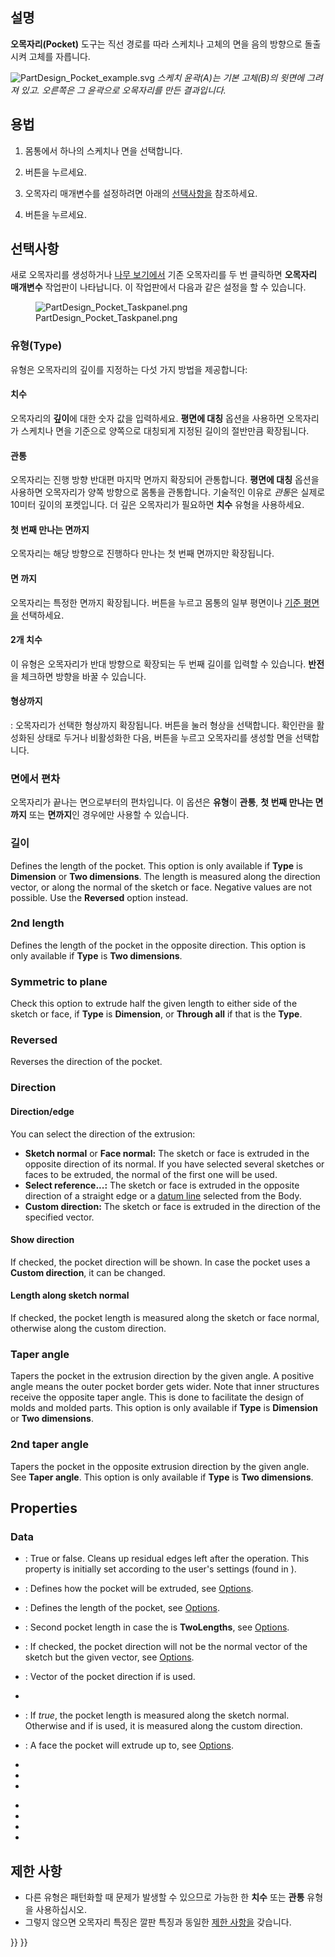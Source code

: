 <languages/>

{{Docnav
|[[PartDesign_AdditiveWedge/ko|쐐기 추가]]
|[[PartDesign_Hole/ko|구멍]]
|[[PartDesign_Workbench/ko|부품설계 작업대]]
|IconL=PartDesign_AdditiveWedge.svg
|IconR=PartDesign_Hole.svg
|IconC=Workbench_PartDesign.svg
}}

{{GuiCommand
|Name=PartDesign Pocket
|MenuLocation=부품 설계 → 뺄셈 도형특징 생성 → 오목자리
|Workbenches=[[PartDesign_Workbench/ko|부품설계 작업대]]
|SeeAlso=[[PartDesign_Pad/ko|부품설계 깔판]]
}}

<span id="Description"></span>
==설명==

'''오목자리(Pocket)''' 도구는 직선 경로를 따라 스케치나 고체의 면을 음의 방향으로 돌출시켜 고체를 자릅니다.

[[File:PartDesign Pocket example.svg|none]]
''스케치 윤곽(A)는 기본 고체(B)의 윗면에 그려져 있고. 오른쪽은 그 윤곽으로 오목자리를 만든 결과입니다.''

<span id="Usage"></span>
==용법==

<div class="mw-translate-fuzzy">
# 몸통에서 하나의 스케치나 면을 선택합니다.
# {{Button|[[Image:PartDesign_Pocket.svg|16px]] 오목자리}} 버튼을 누르세요.
# 오목자리 매개변수를 설정하려면 아래의 [[#선택사항|선택사항]]을 참조하세요.
# {{Button|확인}} 버튼을 누르세요.
</div>

<span id="Options"></span>
==선택사항==

새로 오목자리를 생성하거나 [[Tree_view/ko|나무 보기]]에서 기존 오목자리를 두 번 클릭하면 '''오목자리 매개변수''' 작업판이 나타납니다. 이 작업판에서 다음과 같은 설정을 할 수 있습니다.

[[Image:PartDesign_Pocket_Taskpanel.png|frame|left]]

<span id="Type"></span>
===유형(Type)===

유형은 오목자리의 깊이를 지정하는 다섯 가지 방법을 제공합니다:

<span id="Dimension"></span>
====치수====

오목자리의 '''깊이'''에 대한 숫자 값을 입력하세요. '''평면에 대칭''' 옵션을 사용하면 오목자리가 스케치나 면을 기준으로 양쪽으로 대칭되게 지정된 길이의 절반만큼 확장됩니다.

<span id="Through_all"></span>
====관통====

오목자리는 진행 방향 반대편 마지막 면까지 확장되어 관통합니다. '''평면에 대칭''' 옵션을 사용하면 오목자리가 양쪽 방향으로 몸통을 관통합니다. 기술적인 이유로 ''관통''은 실제로 10미터 깊이의 포켓입니다. 더 깊은 오목자리가 필요하면 '''치수''' 유형을 사용하세요.

<span id="To_first"></span>
====첫 번째 만나는 면까지====

오목자리는 해당 방향으로 진행하다 만나는 첫 번째 면까지만 확장됩니다.

<span id="Up_to_face"></span>
====면 까지====

오목자리는 특정한 면까지 확장됩니다. {{Button|면 선택}} 버튼을 누르고 몸통의 일부 평면이나 [[PartDesign_Plane/ko|기준 평면]]을 선택하세요.

<span id="Two_dimensions"></span>
====2개 치수====

이 유형은 오목자리가 반대 방향으로 확장되는 두 번째 길이를 입력할 수 있습니다. '''반전'''을 체크하면 방향을 바꿀 수 있습니다.

<span id="Up_to_shape"></span>
====형상까지====

{{version/ko|1.0}}: 오목자리가 선택한 형상까지 확장됩니다. {{Button|형상 선택}} 버튼을 눌러 형상을 선택합니다. {{Button|모든 면 선택}} 확인란을 활성화된 상태로 두거나 비활성화한 다음, {{Button|선택}} 버튼을 누르고 오목자리를 생성할 면을 선택합니다.

<span id="Offset_to_face"></span>
=== 면에서 편차 ===

오목자리가 끝나는 면으로부터의 편차입니다. 이 옵션은 '''유형'''이 '''관통''', '''첫 번째 만나는 면까지''' 또는 '''면까지'''인 경우에만 사용할 수 있습니다.

<span id="Length"></span>
=== 길이 ===

Defines the length of the pocket. This option is only available if '''Type''' is '''Dimension''' or '''Two dimensions'''. The length is measured along the direction vector, or along the normal of the sketch or face. Negative values are not possible. Use the '''Reversed''' option instead.

===2nd length===

Defines the length of the pocket in the opposite direction. This option is only available if '''Type''' is '''Two dimensions'''.

=== Symmetric to plane ===

Check this option to extrude half the given length to either side of the sketch or face, if '''Type''' is '''Dimension''', or '''Through all''' if that is the '''Type'''.

=== Reversed ===

Reverses the direction of the pocket.

===Direction===

==== Direction/edge ====

You can select the direction of the extrusion:

* '''Sketch normal''' or '''Face normal:''' The sketch or face is extruded in the opposite direction of its normal. If you have selected several sketches or faces to be extruded, the normal of the first one will be used.
* '''Select reference...:''' The sketch or face is extruded in the opposite direction of a straight edge or a [[PartDesign_Line|datum line]] selected from the Body.
* '''Custom direction:''' The sketch or face is extruded in the direction of the specified vector.

==== Show direction ====

If checked, the pocket direction will be shown. In case the pocket uses a '''Custom direction''', it can be changed.

==== Length along sketch normal ====

If checked, the pocket length is measured along the sketch or face normal, otherwise along the custom direction.

=== Taper angle ===

Tapers the pocket in the extrusion direction by the given angle. A positive angle means the outer pocket border gets wider. Note that inner structures receive the opposite taper angle. This is done to facilitate the design of molds and molded parts. This option is only available if '''Type''' is '''Dimension''' or '''Two dimensions'''.

=== 2nd taper angle ===

Tapers the pocket in the opposite extrusion direction by the given angle. See '''Taper angle'''. This option is only available if '''Type''' is '''Two dimensions'''.

==Properties==

===Data===

{{TitleProperty|Part Design}}

* {{PropertyData|Refine|Bool}}: True or false. Cleans up residual edges left after the operation. This property is initially set according to the user's settings (found in {{MenuCommand|Preferences → Part Design → General → Model settings}}).

{{TitleProperty|Pocket}}

* {{PropertyData|Type|Enumeration}}: Defines how the pocket will be extruded, see [[#Options|Options]].
* {{PropertyData|Length|Length}}: Defines the length of the pocket, see [[#Options|Options]].
* {{PropertyData|Length2|Length}}: Second pocket length in case the {{PropertyData|Type}} is '''TwoLengths''', see [[#Options|Options]].
* {{PropertyData|Use Custom Vector|Bool}}: If checked, the pocket direction will not be the normal vector of the sketch but the given vector, see [[#Options|Options]].
* {{PropertyData|Direction|Vector}}: Vector of the pocket direction if {{PropertyData|Use Custom Vector}} is used.
* {{PropertyData|Reference Axis|LinkSub}}
* {{PropertyData|Along Sketch Normal|Bool}}: If ''true'', the pocket length is measured along the sketch normal. Otherwise and if {{PropertyData|Use Custom Vector}} is used, it is measured along the custom direction.
* {{PropertyData|Up To Face|LinkSub}}: A face the pocket will extrude up to, see [[#Options|Options]].
* {{PropertyData|Offset|Length}}
* {{PropertyData|Taper Angle|Angle}}
* {{PropertyData|Taper Angle2|Angle}}

{{TitleProperty|Sketch Based}}

* {{PropertyData|Profile|LinkSub}}
* {{PropertyData|Midplane|Bool}}
* {{PropertyData|Reversed|Bool}}
* {{PropertyData|Allow Multi Face|Bool}}

<span id="Limitations"></span>
==제한 사항==

<div class="mw-translate-fuzzy">
* 다른 유형은 패턴화할 때 문제가 발생할 수 있으므로 가능한 한 '''치수''' 또는 '''관통''' 유형을 사용하십시오.
* 그렇지 않으면 오목자리 특징은 깔판 특징과 동일한 [[PartDesign_Pad/ko#제한 사항|제한 사항]]을 갖습니다.
</div>


{{Docnav
|[[PartDesign_AdditiveWedge/ko|쐐기 추가]]
|[[PartDesign_Hole/ko|구멍]]
|[[PartDesign_Workbench/ko|부품설계 작업대]]
|IconL=PartDesign_AdditiveWedge.svg
|IconR=PartDesign_Hole.svg
|IconC=Workbench_PartDesign.svg
}}

{{PartDesign Tools navi{{#translation:}}}}
{{Userdocnavi{{#translation:}}}}